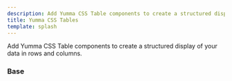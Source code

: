 ```yaml
---
description: Add Yumma CSS Table components to create a structured display of your data in rows and columns.
title: Yumma CSS Tables
template: splash
---
```



Add Yumma CSS Table components to create a structured display of your data in rows and columns.

### Base

<Preview data={base} usePadding useHeight="300px" useTabs useVersion="2.0.0" />
